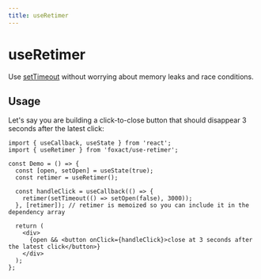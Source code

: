 ```yaml
---
title: useRetimer
---
```


# useRetimer


<ExportMetaInfo />

Use [setTimeout](https://developer.mozilla.org/en-US/docs/Web/API/setTimeout) without worrying about memory leaks and race conditions.

## Usage

Let's say you are building a click-to-close button that should disappear 3 seconds after the latest click:

```tsx copy
import { useCallback, useState } from 'react';
import { useRetimer } from 'foxact/use-retimer';

const Demo = () => {
  const [open, setOpen] = useState(true);
  const retimer = useRetimer();

  const handleClick = useCallback(() => {
    retimer(setTimeout(() => setOpen(false), 3000));
  }, [retimer]); // retimer is memoized so you can include it in the dependency array

  return (
    <div>
      {open && <button onClick={handleClick}>close at 3 seconds after the latest click</button>}
    </div>
  );
};
```
